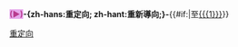 <span style="font-weight:bold;color:#B93B8F;background-color:#E6A9EC;">(&#9658;)</span>'''-{zh-hans:重定向; zh-hant:重新導向;}-'''{{#if:{{{1|}}}|至[[{{{1}}}]]}}<noinclude>
{{pp-protected}}
[[Category:投票模板|重定向]]
</noinclude>